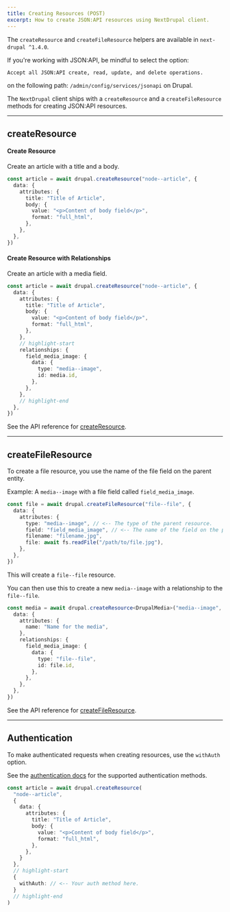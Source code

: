```yaml
---
title: Creating Resources (POST)
excerpt: How to create JSON:API resources using NextDrupal client.
---
```


<Callout icon="⚠️">

The `createResource` and `createFileResource` helpers are available in `next-drupal ^1.4.0`.

</Callout>

<Callout>

If you're working with JSON:API, be mindful to select the option:

`Accept all JSON:API create, read, update, and delete operations.`

on the following path: `/admin/config/services/jsonapi` on Drupal.

</Callout>

The `NextDrupal` client ships with a `createResource` and a `createFileResource` methods for creating JSON:API resources.

---

## createResource

#### Create Resource

Create an article with a title and a body.

```ts
const article = await drupal.createResource("node--article", {
  data: {
    attributes: {
      title: "Title of Article",
      body: {
        value: "<p>Content of body field</p>",
        format: "full_html",
      },
    },
  },
})
```

#### Create Resource with Relationships

Create an article with a media field.

```ts
const article = await drupal.createResource("node--article", {
  data: {
    attributes: {
      title: "Title of Article",
      body: {
        value: "<p>Content of body field</p>",
        format: "full_html",
      },
    },
    // highlight-start
    relationships: {
      field_media_image: {
        data: {
          type: "media--image",
          id: media.id,
        },
      },
    },
    // highlight-end
  },
})
```

See the API reference for [createResource](/docs/reference/createresource).

---

## createFileResource

To create a file resource, you use the name of the file field on the parent entity.

Example: A `media--image` with a file field called `field_media_image`.

```ts
const file = await drupal.createFileResource("file--file", {
  data: {
    attributes: {
      type: "media--image", // <-- The type of the parent resource.
      field: "field_media_image", // <-- The name of the field on the parent resource.
      filename: "filename.jpg",
      file: await fs.readFile("/path/to/file.jpg"),
    },
  },
})
```

This will create a `file--file` resource.

You can then use this to create a new `media--image` with a relationship to the `file--file`.

```ts
const media = await drupal.createResource<DrupalMedia>("media--image", {
  data: {
    attributes: {
      name: "Name for the media",
    },
    relationships: {
      field_media_image: {
        data: {
          type: "file--file",
          id: file.id,
        },
      },
    },
  },
})
```

See the API reference for [createFileResource](/docs/reference/createfileresource).

---

## Authentication

To make authenticated requests when creating resources, use the `withAuth` option.

See the [authentication docs](/docs/authentication) for the supported authentication methods.

```ts
const article = await drupal.createResource(
  "node--article",
  {
    data: {
      attributes: {
        title: "Title of Article",
        body: {
          value: "<p>Content of body field</p>",
          format: "full_html",
        },
      },
    }
  },
  // highlight-start
  {
    withAuth: // <-- Your auth method here.
  }
  // highlight-end
)
```
